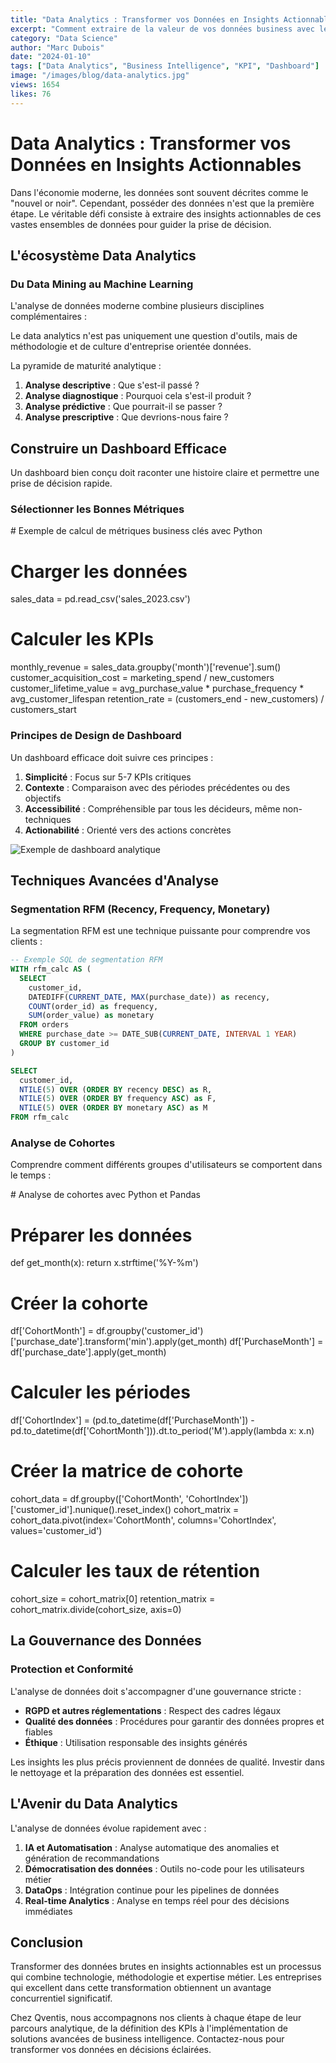 ```yaml
---
title: "Data Analytics : Transformer vos Données en Insights Actionnables"
excerpt: "Comment extraire de la valeur de vos données business avec les bonnes métriques, outils et méthodologies d'analytics."
category: "Data Science"
author: "Marc Dubois"
date: "2024-01-10"
tags: ["Data Analytics", "Business Intelligence", "KPI", "Dashboard"]
image: "/images/blog/data-analytics.jpg"
views: 1654
likes: 76
---
```


# Data Analytics : Transformer vos Données en Insights Actionnables

Dans l'économie moderne, les données sont souvent décrites comme le "nouvel or noir". Cependant, posséder des données n'est que la première étape. Le véritable défi consiste à extraire des insights actionnables de ces vastes ensembles de données pour guider la prise de décision.

## L'écosystème Data Analytics

### Du Data Mining au Machine Learning

L'analyse de données moderne combine plusieurs disciplines complémentaires :

<Callout type="info">
  Le data analytics n'est pas uniquement une question d'outils, mais de méthodologie et de culture d'entreprise orientée données.
</Callout>

La pyramide de maturité analytique :

1. **Analyse descriptive** : Que s'est-il passé ?
2. **Analyse diagnostique** : Pourquoi cela s'est-il produit ?
3. **Analyse prédictive** : Que pourrait-il se passer ?
4. **Analyse prescriptive** : Que devrions-nous faire ?

## Construire un Dashboard Efficace

Un dashboard bien conçu doit raconter une histoire claire et permettre une prise de décision rapide.

### Sélectionner les Bonnes Métriques

<CodeBlock language="python">
# Exemple de calcul de métriques business clés avec Python

# Charger les données
sales_data = pd.read_csv('sales_2023.csv')

# Calculer les KPIs
monthly_revenue = sales_data.groupby('month')['revenue'].sum()
customer_acquisition_cost = marketing_spend / new_customers
customer_lifetime_value = avg_purchase_value * purchase_frequency * avg_customer_lifespan
retention_rate = (customers_end - new_customers) / customers_start
</CodeBlock>

### Principes de Design de Dashboard

Un dashboard efficace doit suivre ces principes :

1. **Simplicité** : Focus sur 5-7 KPIs critiques
2. **Contexte** : Comparaison avec des périodes précédentes ou des objectifs
3. **Accessibilité** : Compréhensible par tous les décideurs, même non-techniques
4. **Actionabilité** : Orienté vers des actions concrètes

![Exemple de dashboard analytique](/images/blog/analytics-dashboard.jpg)

## Techniques Avancées d'Analyse

### Segmentation RFM (Recency, Frequency, Monetary)

La segmentation RFM est une technique puissante pour comprendre vos clients :

```sql
-- Exemple SQL de segmentation RFM
WITH rfm_calc AS (
  SELECT
    customer_id,
    DATEDIFF(CURRENT_DATE, MAX(purchase_date)) as recency,
    COUNT(order_id) as frequency,
    SUM(order_value) as monetary
  FROM orders
  WHERE purchase_date >= DATE_SUB(CURRENT_DATE, INTERVAL 1 YEAR)
  GROUP BY customer_id
)

SELECT
  customer_id,
  NTILE(5) OVER (ORDER BY recency DESC) as R,
  NTILE(5) OVER (ORDER BY frequency ASC) as F,
  NTILE(5) OVER (ORDER BY monetary ASC) as M
FROM rfm_calc
```

### Analyse de Cohortes

Comprendre comment différents groupes d'utilisateurs se comportent dans le temps :

<CodeBlock language="python">
# Analyse de cohortes avec Python et Pandas

# Préparer les données
def get_month(x): return x.strftime('%Y-%m')

# Créer la cohorte
df['CohortMonth'] = df.groupby('customer_id')['purchase_date'].transform('min').apply(get_month)
df['PurchaseMonth'] = df['purchase_date'].apply(get_month)

# Calculer les périodes
df['CohortIndex'] = (pd.to_datetime(df['PurchaseMonth']) - 
                     pd.to_datetime(df['CohortMonth'])).dt.to_period('M').apply(lambda x: x.n)

# Créer la matrice de cohorte
cohort_data = df.groupby(['CohortMonth', 'CohortIndex'])['customer_id'].nunique().reset_index()
cohort_matrix = cohort_data.pivot(index='CohortMonth', columns='CohortIndex', values='customer_id')

# Calculer les taux de rétention
cohort_size = cohort_matrix[0]
retention_matrix = cohort_matrix.divide(cohort_size, axis=0)
</CodeBlock>

## La Gouvernance des Données

### Protection et Conformité

L'analyse de données doit s'accompagner d'une gouvernance stricte :

- **RGPD et autres réglementations** : Respect des cadres légaux
- **Qualité des données** : Procédures pour garantir des données propres et fiables
- **Éthique** : Utilisation responsable des insights générés

<Callout type="warning">
  Les insights les plus précis proviennent de données de qualité. Investir dans le nettoyage et la préparation des données est essentiel.
</Callout>

## L'Avenir du Data Analytics

L'analyse de données évolue rapidement avec :

1. **IA et Automatisation** : Analyse automatique des anomalies et génération de recommandations
2. **Démocratisation des données** : Outils no-code pour les utilisateurs métier
3. **DataOps** : Intégration continue pour les pipelines de données
4. **Real-time Analytics** : Analyse en temps réel pour des décisions immédiates

## Conclusion

Transformer des données brutes en insights actionnables est un processus qui combine technologie, méthodologie et expertise métier. Les entreprises qui excellent dans cette transformation obtiennent un avantage concurrentiel significatif.

Chez Qventis, nous accompagnons nos clients à chaque étape de leur parcours analytique, de la définition des KPIs à l'implémentation de solutions avancées de business intelligence. Contactez-nous pour transformer vos données en décisions éclairées.
